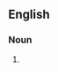 {{also|sticking-places}}

==English==

===Noun===
{{head|en|noun plural form}}

# {{plural of|sticking place|lang=en}}
